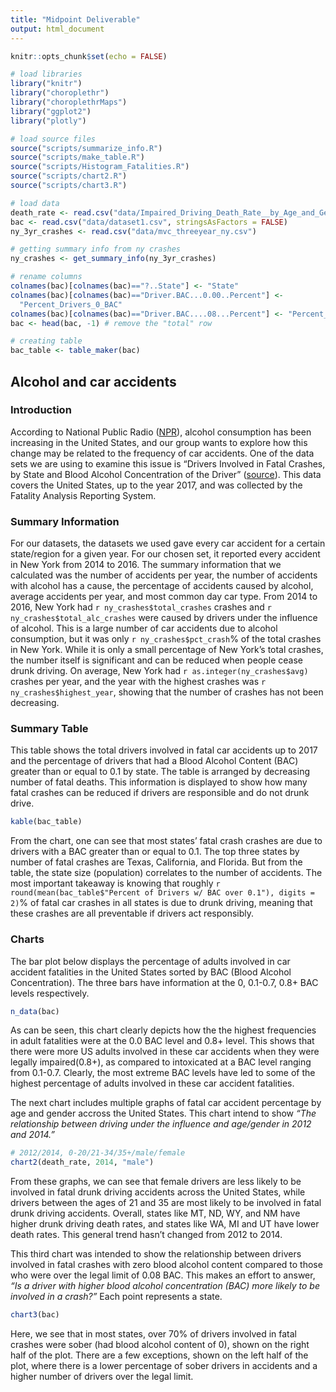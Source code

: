 ```yaml
---
title: "Midpoint Deliverable"
output: html_document
---
```


```r
knitr::opts_chunk$set(echo = FALSE)

# load libraries
library("knitr")
library("choroplethr")
library("choroplethrMaps")
library("ggplot2")
library("plotly")

# load source files
source("scripts/summarize_info.R")
source("scripts/make_table.R")
source("scripts/Histogram_Fatalities.R")
source("scripts/chart2.R")
source("scripts/chart3.R")

# load data
death_rate <- read.csv("data/Impaired_Driving_Death_Rate__by_Age_and_Gender__2012___2014__All_States.csv", stringsAsFactors = FALSE)
bac <- read.csv("data/dataset1.csv", stringsAsFactors = FALSE)
ny_3yr_crashes <- read.csv("data/mvc_threeyear_ny.csv")

# getting summary info from ny crashes
ny_crashes <- get_summary_info(ny_3yr_crashes)

# rename columns
colnames(bac)[colnames(bac)=="?..State"] <- "State"
colnames(bac)[colnames(bac)=="Driver.BAC...0.00..Percent"] <- 
  "Percent_Drivers_0_BAC"
colnames(bac)[colnames(bac)=="Driver.BAC....08...Percent"] <- "Percent_Drivers_over_0.08_BAC"
bac <- head(bac, -1) # remove the "total" row

# creating table
bac_table <- table_maker(bac)
```

## Alcohol and car accidents

### Introduction

According to National Public Radio ([NPR](https://www.npr.org/sections/thetwo-way/2017/08/10/542409957/drinking-on-
the-rise-in-u-s-especially-for-women-minorities-older-adults)), alcohol consumption has been increasing in the United States, and our group wants to explore how 
this change may be related to the frequency of car accidents. 
One of the data sets we are using to examine this issue is "Drivers Involved in 
Fatal Crashes, by State and Blood Alcohol Concentration of the Driver" ([source](https://www-fars.nhtsa.dot.gov/States/StatesAlcohol.aspx)). This 
data covers the United States, up to the year 2017, and was collected by the 
Fatality Analysis Reporting System.

### Summary Information

For our datasets, the datasets we used gave every car accident for a certain state/region for a given year. For our chosen set, it reported every accident in New York from 2014 to 2016. The summary information that we calculated was the number of accidents per year, the number of accidents with alcohol has a cause, the percentage of accidents caused by alcohol, average accidents per year, and most common day car type. From 2014 to 2016, New York had `r ny_crashes$total_crashes` crashes and `r ny_crashes$total_alc_crashes` were caused by drivers under the influence of alcohol. This is a large number of car accidents due to alcohol consumption, but it was only `r ny_crashes$pct_crash`% of the total crashes in New York. While it is only a small percentage of New York's total crashes, the number itself is significant and can be reduced when people cease drunk driving. On average, New York had `r as.integer(ny_crashes$avg)` crashes per year, and the year with the highest crashes was `r ny_crashes$highest_year`, showing that the number of crashes has not been decreasing.

### Summary Table

This table shows the total drivers involved in fatal car accidents up to 2017 and the percentage of drivers that had a Blood Alcohol Content (BAC) greater than or equal to 0.1 by state. The table is arranged by decreasing number of fatal deaths. This information is displayed to show how many fatal crashes can be reduced if drivers are responsible and do not drunk drive.

``` r
kable(bac_table)
```

From the chart, one can see that most states' fatal crash crashes are due to drivers with a BAC greater than or equal to 0.1. The top three states by number of fatal crashes are Texas, California, and Florida. But from the table, the state size (population) correlates to the number of accidents. The most important takeaway is knowing that roughly `r round(mean(bac_table$"Percent of Drivers w/ BAC over 0.1"), digits = 2)`% of fatal car crashes in all states is due to drunk driving, meaning that these crashes are all preventable if drivers act responsibly. 

### Charts

The bar plot below displays the percentage of adults involved in car accident fatalities in the United States sorted by BAC (Blood Alcohol Concentration). The three bars have information at the 0, 0.1-0.7, 0.8+ BAC levels respectively. 
```r
n_data(bac)
```

As can be seen, this chart clearly depicts how the the highest frequencies in adult fatalities were at the 0.0 BAC level and 0.8+ level. This shows that there were more US adults involved in these car accidents when they were legally impaired(0.8+), as compared to intoxicated at a BAC level ranging from 0.1-0.7. Clearly, the most extreme BAC levels have led to some of the highest percentage of adults involved in these car accident fatalities.

The next chart includes multiple graphs of fatal car accident percentage by age and gender accross the United States. This chart intend to show _"The relationship between driving under the influence and age/gender in 2012 and 2014."_
```r
# 2012/2014, 0-20/21-34/35+/male/female
chart2(death_rate, 2014, "male")
```

From these graphs, we can see that female drivers are less likely to be involved 
in fatal drunk driving accidents across the United States, while drivers between 
the ages of 21 and 35 are most likely to be involved in fatal drunk driving accidents. Overall, states like MT, ND, WY, and NM have higher drunk driving 
death rates, and states like WA, MI and UT have lower death rates. This general
trend hasn't changed from 2012 to 2014. 

This third chart was intended to show the relationship between drivers involved in fatal crashes with zero blood alcohol content compared to those who were over the legal limit of 0.08 BAC. This makes an effort to answer, _"Is a driver with higher blood alcohol concentration (BAC) more likely to be involved in a crash?"_ 
Each point represents a state.

```r
chart3(bac)
```

Here, we see that in most states, over 70% of drivers involved in fatal crashes were sober (had blood alcohol content of 0), shown on the right half of the plot. There are a few exceptions, shown on the left half of the plot, where there is a lower percentage of sober drivers in accidents and a higher number of drivers over the legal limit.